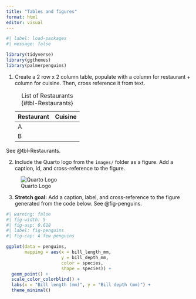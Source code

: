 ```yaml
---
title: "Tables and figures"
format: html
editor: visual
---
```


```r
#| label: load-packages
#| message: false

library(tidyverse)
library(ggthemes)
library(palmerpenguins)
```

1.  Create a 2 row x 2 column table, populate with a column for restaurant + column for cuisine. Then, cross reference it from text.

    | Restaurant | Cuisine |
    |------------|---------|
    | A          |         |
    | B          |         |

    : List of Restaurants {#tbl-Restaurants}

See @tbl-Restaurants.

2.  Include the Quarto logo from the `images/` folder as a figure. Add a caption, id, and cross-reference to the figure.

![Quarto Logo](images/quarto-logo.png){#fig-logo}

3.  **Stretch goal:** Add a caption, label, and cross-reference to the figure generated from the code below.
See @fig-penguins.

```r
#| warning: false
#| fig-width: 5
#| fig-asp: 0.618
#| label: fig-penguins
#| fig-cap: A few penguins

ggplot(data = penguins,
       mapping = aes(x = bill_length_mm, 
                     y = bill_depth_mm,
                     color = species,
                     shape = species)) +
  geom_point() +
  scale_color_colorblind() +
  labs(x = "Bill length (mm)", y = "Bill depth (mm)") +
  theme_minimal()
```
